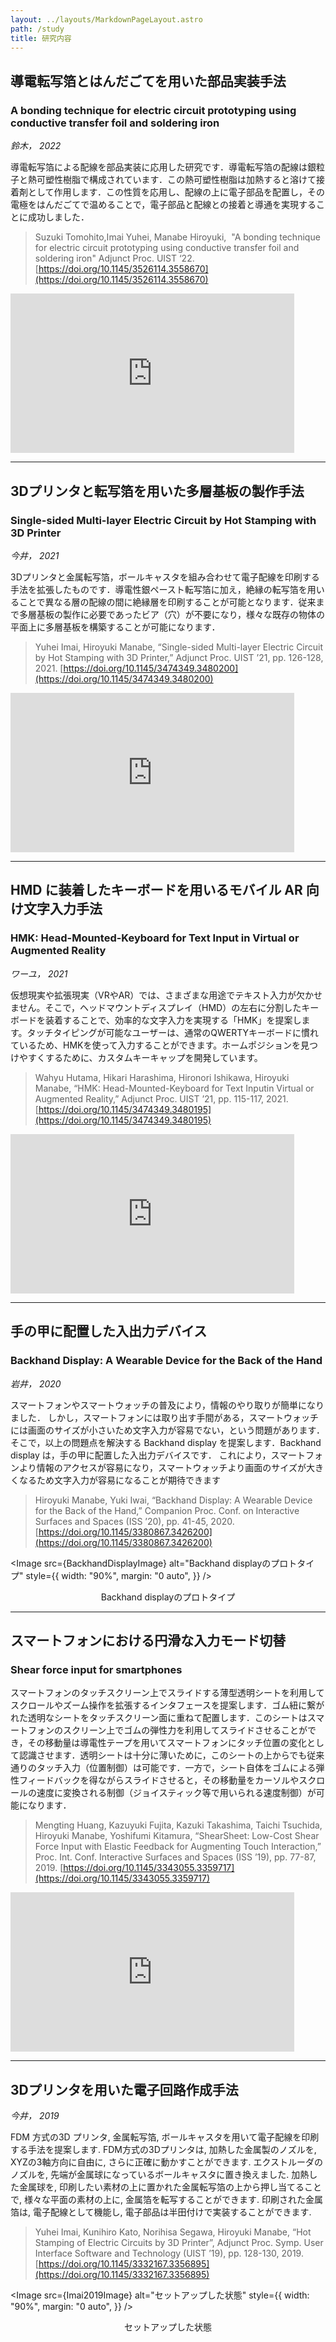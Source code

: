 ```yaml
---
layout: ../layouts/MarkdownPageLayout.astro
path: /study
title: 研究内容
---
```




## 導電転写箔とはんだごてを用いた部品実装手法

### A bonding technique for electric circuit prototyping using conductive transfer foil and soldering iron

_鈴木， 2022_

導電転写箔による配線を部品実装に応用した研究です．導電転写箔の配線は銀粒子と熱可塑性樹脂で構成されています．この熱可塑性樹脂は加熱すると溶けて接着剤として作用します．この性質を応用し、配線の上に電子部品を配置し，その電極をはんだごてで温めることで，電子部品と配線との接着と導通を実現することに成功しました．

>Suzuki Tomohito,Imai Yuhei, Manabe Hiroyuki,  "A bonding technique for electric circuit prototyping using conductive transfer foil and soldering iron" Adjunct Proc. UIST ‘22.
>[https://doi.org/10.1145/3526114.3558670](https://doi.org/10.1145/3526114.3558670)

<iframe 
 src="https://www.youtube.com/embed/MDfAqA-klGw?si=p2UsmMdBB_-g5INL"
 title="YouTube video player" 
 frameborder="0" 
 allow="accelerometer; autoplay; clipboard-write; encrypted-media; gyroscope; picture-in-picture; web-share" 
 referrerpolicy="strict-origin-when-cross-origin" 
 allowfullscreen="" 
 style="width: 90%; margin: 0 auto; aspect-ratio: 16/9;">
</iframe>

---



## 3Dプリンタと転写箔を用いた多層基板の製作手法

### Single-sided Multi-layer Electric Circuit by Hot Stamping with 3D Printer

_今井， 2021_

3Dプリンタと金属転写箔，ボールキャスタを組み合わせて電子配線を印刷する手法を拡張したものです．導電性銀ペースト転写箔に加え，絶縁の転写箔を用いることで異なる層の配線の間に絶縁層を印刷することが可能となります．従来まで多層基板の製作に必要であったビア（穴）が不要になり，様々な既存の物体の平面上に多層基板を構築することが可能になります．

> Yuhei Imai, Hiroyuki Manabe, “Single-sided Multi-layer Electric Circuit by Hot Stamping with 3D Printer,” Adjunct Proc. UIST ’21, pp. 126-128, 2021.
> [https://doi.org/10.1145/3474349.3480200](https://doi.org/10.1145/3474349.3480200)

<iframe
  title="Single-sided Multi-layer Electric Circuit by Hot Stamping with 3D Printer"
  src="https://www.youtube.com/embed/8zmFLT_XwHQ?feature=oembed"
  frameborder="0"
  allow="accelerometer; autoplay; clipboard-write; encrypted-media; gyroscope; picture-in-picture; web-share"
  referrerpolicy="strict-origin-when-cross-origin"
  allowfullscreen=""
  style="width: 90%; margin: 0 auto; aspect-ratio: 16/9;"
></iframe>

---

## HMD に装着したキーボードを用いるモバイル AR 向け文字入力手法

### HMK: Head-Mounted-Keyboard for Text Input in Virtual or Augmented Reality

_ワーユ， 2021_

仮想現実や拡張現実（VRやAR）では、さまざまな用途でテキスト入力が欠かせません。そこで，ヘッドマウントディスプレイ（HMD）の左右に分割したキーボードを装着することで、効率的な文字入力を実現する「HMK」を提案します。タッチタイピングが可能なユーザーは、通常のQWERTYキーボードに慣れているため、HMKを使って入力することができます。ホームポジションを見つけやすくするために、カスタムキーキャップを開発しています。

> Wahyu Hutama, Hikari Harashima, Hironori Ishikawa, Hiroyuki Manabe, “HMK: Head-Mounted-Keyboard for Text Inputin Virtual or Augmented Reality,” Adjunct Proc. UIST ’21, pp. 115-117, 2021.
> [https://doi.org/10.1145/3474349.3480195](https://doi.org/10.1145/3474349.3480195)

<iframe
  loading="lazy"
  title="HMK: Head-Mounted-Keyboard for Text Input in Virtual or Augmented Reality"
  src="https://www.youtube.com/embed/0Biw8adTIZo?feature=oembed"
  frameborder="0"
  allow="accelerometer; autoplay; clipboard-write; encrypted-media; gyroscope; picture-in-picture; web-share"
  referrerpolicy="strict-origin-when-cross-origin"
  allowfullscreen=""
  style="width: 90%; margin: 0 auto; aspect-ratio: 16/9;"
></iframe>

---

## 手の甲に配置した入出力デバイス

### Backhand Display: A Wearable Device for the Back of the Hand

_岩井， 2020_

スマートフォンやスマートウォッチの普及により，情報のやり取りが簡単になりました．
しかし，スマートフォンには取り出す手間がある，スマートウォッチには画面のサイズが小さいため文字入力が容易でない，という問題があります．
そこで，以上の問題点を解決する Backhand display を提案します．Backhand display は，手の甲に配置した入出力デバイスです．
これにより，スマートフォンより情報のアクセスが容易になり，スマートウォッチより画面のサイズが大きくなるため文字入力が容易になることが期待できます

> Hiroyuki Manabe, Yuki Iwai, “Backhand Display: A Wearable Device for the Back of the Hand,” Companion Proc. Conf. on Interactive Surfaces and Spaces (ISS ’20), pp. 41-45, 2020.
> [https://doi.org/10.1145/3380867.3426200](https://doi.org/10.1145/3380867.3426200)


<Image
  src={BackhandDisplayImage}
  alt="Backhand displayのプロトタイプ"
  style={{
    width: "90%",
    margin: "0 auto",
  }}
/>
<p style="text-align: center;">Backhand displayのプロトタイプ</p>

---

## スマートフォンにおける円滑な入力モード切替

### Shear force input for smartphones

スマートフォンのタッチスクリーン上でスライドする薄型透明シートを利用してスクロールやズーム操作を拡張するインタフェースを提案します．ゴム紐に繋がれた透明なシートをタッチスクリーン面に重ねて配置します．このシートはスマートフォンのスクリーン上でゴムの弾性力を利用してスライドさせることができ，その移動量は導電性テープを用いてスマートフォンにタッチ位置の変化として認識させます．透明シートは十分に薄いために，このシートの上からでも従来通りのタッチ入力（位置制御）は可能です．一方で，シート自体をゴムによる弾性フィードバックを得ながらスライドさせると，その移動量をカーソルやスクロールの速度に変換される制御（ジョイスティック等で用いられる速度制御）が可能になります．

> Mengting Huang, Kazuyuki Fujita, Kazuki Takashima, Taichi Tsuchida, Hiroyuki Manabe, Yoshifumi Kitamura, “ShearSheet: Low-Cost Shear Force Input with Elastic Feedback for Augmenting Touch Interaction,” Proc. Int. Conf. Interactive Surfaces and Spaces (ISS ’19), pp. 77-87, 2019.
> [https://doi.org/10.1145/3343055.3359717](https://doi.org/10.1145/3343055.3359717)

<iframe
  loading="lazy"
  title="ShearSheet: Low-Cost Shear Force Input with Elastic Feedback for Augmenting Touch Interaction"
  src="https://www.youtube.com/embed/feYEDAu0h5M?feature=oembed"
  frameborder="0"
  allow="accelerometer; autoplay; clipboard-write; encrypted-media; gyroscope; picture-in-picture; web-share"
  referrerpolicy="strict-origin-when-cross-origin"
  allowfullscreen=""
  style="width: 90%; margin: 0 auto; aspect-ratio: 16/9;"
></iframe>

---

## 3Dプリンタを用いた電子回路作成手法

_今井， 2019_

FDM 方式の3D プリンタ, 金属転写箔, ボールキャスタを用いて電子配線を印刷する手法を提案します. FDM方式の3Dプリンタは, 加熱した金属製のノズルを, XYZの3軸方向に自由に, さらに正確に動かすことができます. エクストルーダのノズルを, 先端が金属球になっているボールキャスタに置き換えました. 加熱した金属球を, 印刷したい素材の上に置かれた金属転写箔の上から押し当てることで, 様々な平面の素材の上に, 金属箔を転写することができます. 印刷された金属箔は, 電子配線として機能し, 電子部品は半田付けで実装することができます.

> Yuhei Imai, Kunihiro Kato, Norihisa Segawa, Hiroyuki Manabe, “Hot Stamping of Electric Circuits by 3D Printer”, Adjunct Proc. Symp. User Interface Software and Technology (UIST ’19), pp. 128-130, 2019.
> [https://doi.org/10.1145/3332167.3356895](https://doi.org/10.1145/3332167.3356895)


<Image
  src={Imai2019Image}
  alt="セットアップした状態"
  style={{
    width: "90%",
    margin: "0 auto",
  }}
/>
<p style="text-align: center;">セットアップした状態</p>
